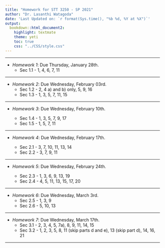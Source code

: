 ```yaml
---
title: "Homework for STT 3250 - SP 2021"
author: "Dr. Lasanthi Watagoda"
date: 'Last Updated on: `r format(Sys.time(), "%b %d, %Y at %X")`'
output: 
  bookdown::html_document2: 
    highlight: textmate
    theme: yeti
    toc: true
    css: "../CSS/style.css"
---
```


***

* *Homework 1*: Due Thursday, January 28th.
    * Sec 1.1 - 1, 4, 6, 7, 11
   
    
    
***


* *Homework 2*: Due Wednesday, February 03rd.
    * Sec 1.2 - 2, 4 a) and b) only, 5, 9, 16
    * Sec 1.3 - 1, 3, 5, 7, 11, 15
    
   
 
***  


* *Homework 3*: Due Wednesday, February 10th.

    * Sec 1.4 - 1, 3, 5, 7, 9, 17
    * Sec 1.5 - 1, 5, 7, 11
    
    

    
***   

* *Homework 4*: Due Wednesday, February 17th.
    
    * Sec 2.1 - 3, 7, 10, 11, 13, 14
    * Sec 2.2 - 3, 7, 9, 11
   
   
***  


* *Homework 5*: Due Wednesday, February 24th.

    * Sec 2.3 - 1, 3, 6, 9, 13, 19
    * Sec 2.4 - 4, 5, 11, 13, 15, 17, 20
 
***     
 
* *Homework 6*: Due Wednesday, March  3rd.
    * Sec 2.5 - 1, 3, 9
    * Sec 2.6 - 5, 10, 13
    
***     
  <!--   
    * Sec 2.6 - answers on paper with Lasanthi
  -->
  




* *Homework 7*: Due Wednesday, March 17th.
    * Sec 3.1 - 2, 3, 4, 5, 7a), 8, 9, 11, 14, 15
    * Sec 3.2 - 1, 2, 3, 5, 8, 11 (skip parts d and e), 13 (skip part d), 14, 16, 21
 

 
***    
  <!--

* *Homework 8*: Due Wednesday, October 14th.
    * Sec 3.3 - 1, 2, 3, 5, 7, 9b), 11, 13 
    * Sec 4.1 - 1, 3, 5
    * One page summary of discrete distributions from Chapter 2
    * One page summary of continuous distributions from Chapter 3


***   

* *Homework 9*: Due Friday, October 23rd.

    * Sec 4.2 - 1, 3 a), 6(only a,b,c,and d), 9 (except part i)
    * Sec 4.3 - 1, 6, 9
    
***   
    
  
* *Homework 10*: Due Friday, October 30th.

    * Sec 4.4 - 1, 3, 4, 5 a) only, 7, 13, 17.

    
*** 

* *Homework 11*: Due Wednesday, November 11th.
    
    * Sec 5.1 - 2, 3, 5, 10
    * Sec 5.2 - 1, 9
    * Sec 5.3 - 3, 5, 7, 9

    
*** 

* *Homework 12*: Due Wednesday, November 18th.
    
    * Sec 5.4 - 5, 6, 7
    * Sec 5.5 - 3, 7, 9
    * Sec 5.6 - 1, 3, 7

    
*** 

-->

<!-- 

***     
    
* *Practice Problems*: Due Thursday, november 21st.

    * Sec 5.1 - 1, 2, 3, 5, 10, 11
    * Sec 5.2 - 1, 6, 8, 9
    * Sec 5.3 - 1, 3, 5, 7, 9, 13, 17
    
     *** 
     
 * *Practice Problems*: Due Tuesday, December 3rd.
    * Sec 5.4 -  2, 3, 5, 6, 7
    * Sec 5.5 - 1, 3, 7, 9
    * Sec 5.6 - 1, 3, 7
  
    ***
  
  -->  
    
    